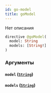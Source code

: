```yaml
---
id: go-model
title: goModel
---
```



Нет описания

```graphql
directive @goModel(
  model: String
  models: [String!]
)
```


### Аргументы

#### `model` ([`String`](/reference/scalars/string))




#### `models` ([`String`](/reference/scalars/string))






